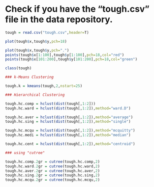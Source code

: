 
# Check if you have the "tough.csv" file in the data repository.


```r

tough = read.csv("tough.csv",header=T)
```


```r
plot(tough$x,tough$y,pch=18)
```


```r
plot(tough$x,tough$y,pch=".")
points(tough$x[1:100],tough$y[1:100],pch=18,col="red")
points(tough$x[101:200],tough$y[101:200],pch=18,col="green")

```

```r
class(tough)
```




```r
### k-Means Clustering

tough.k = kmeans(tough,2,nstart=25)
```


```r
### Hierarchical Clustering

tough.hc.comp = hclust(dist(tough[,1:2]))
tough.hc.ward = hclust(dist(tough[,1:2]),method="ward.D")
```


```r
tough.hc.aver = hclust(dist(tough[,1:2]),method="average")
tough.hc.sing = hclust(dist(tough[,1:2]),method="single")
```


```r
tough.hc.mcqu = hclust(dist(tough[,1:2]),method="mcquitty")
tough.hc.medi = hclust(dist(tough[,1:2]),method="median")
```


```r
tough.hc.cent = hclust(dist(tough[,1:2]),method="centroid")
```


```r
### using "cutree"

tough.hc.comp.2gr = cutree(tough.hc.comp,2)
tough.hc.ward.2gr = cutree(tough.hc.ward,2)
tough.hc.aver.2gr = cutree(tough.hc.aver,2)
tough.hc.sing.2gr = cutree(tough.hc.sing,2)
tough.hc.mcqu.2gr = cutree(tough.hc.mcqu,2)
```

